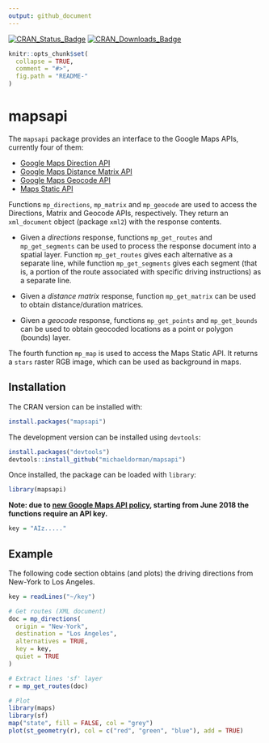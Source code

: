 ```yaml
---
output: github_document
---
```


<!-- README.md is generated from README.Rmd. Please edit that file -->

[![CRAN_Status_Badge](http://www.r-pkg.org/badges/version-ago/mapsapi)](https://cran.r-project.org/package=mapsapi)
[![CRAN_Downloads_Badge](http://cranlogs.r-pkg.org/badges/last-month/mapsapi)](https://cran.r-project.org/package=mapsapi)

```r
knitr::opts_chunk$set(
  collapse = TRUE,
  comment = "#>",
  fig.path = "README-"
)
```

# mapsapi

The `mapsapi` package provides an interface to the Google Maps APIs, currently four of them:

* <a href="https://developers.google.com/maps/documentation/directions/" target="_blank">Google Maps Direction API</a>
* <a href="https://developers.google.com/maps/documentation/distance-matrix/" target="_blank">Google Maps Distance Matrix API</a>
* <a href="https://developers.google.com/maps/documentation/geocoding/" target="_blank">Google Maps Geocode API</a>
* <a href="https://developers.google.com/maps/documentation/maps-static/" target="_blank">Maps Static API</a>

Functions `mp_directions`, `mp_matrix` and `mp_geocode` are used to access the Directions, Matrix and Geocode APIs, respectively. They return an `xml_document` object (package `xml2`) with the response contents.  

* Given a *directions* response, functions `mp_get_routes` and `mp_get_segments` can be used to process the response document into a spatial layer. Function `mp_get_routes` gives each alternative as a separate line, while function `mp_get_segments` gives each segment (that is, a portion of the route associated with specific driving instructions) as a separate line. 

* Given a *distance matrix* response, function `mp_get_matrix` can be used to obtain distance/duration matrices.

* Given a *geocode* response, functions `mp_get_points` and `mp_get_bounds` can be used to obtain geocoded locations as a point or polygon (bounds) layer. 

The fourth function `mp_map` is used to access the Maps Static API. It returns a `stars` raster RGB image, which can be used as background in maps.

## Installation

The CRAN version can be installed with:

```r
install.packages("mapsapi")
```

The development version can be installed using `devtools`:

```r
install.packages("devtools")
devtools::install_github("michaeldorman/mapsapi")
```

Once installed, the package can be loaded with `library`:

```r
library(mapsapi)
```

**Note: due to [new Google Maps API policy](https://developers.google.com/maps/billing/important-updates), starting from June 2018 the functions require an API key.**

```r
key = "AIz....."
```

## Example

The following code section obtains (and plots) the driving directions from New-York to Los Angeles. 

```r
key = readLines("~/key")
```

```r
# Get routes (XML document)
doc = mp_directions(
  origin = "New-York",
  destination = "Los Angeles",
  alternatives = TRUE,
  key = key, 
  quiet = TRUE
)

# Extract lines 'sf' layer
r = mp_get_routes(doc)

# Plot
library(maps)
library(sf)
map("state", fill = FALSE, col = "grey")
plot(st_geometry(r), col = c("red", "green", "blue"), add = TRUE)
```
